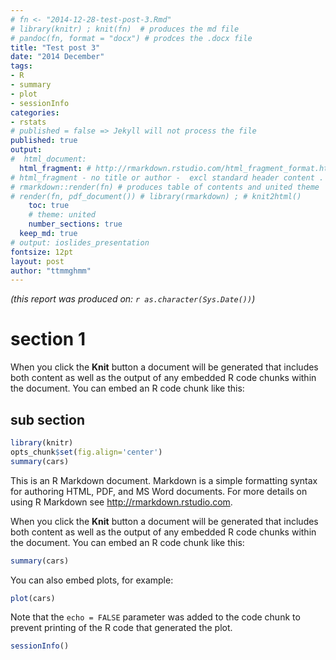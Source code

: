 ```yaml
---
# fn <- "2014-12-28-test-post-3.Rmd"
# library(knitr) ; knit(fn)  # produces the md file
# pandoc(fn, format = "docx") # prodces the .docx file
title: "Test post 3"
date: "2014 December"
tags:
- R
- summary
- plot
- sessionInfo
categories:
- rstats
# published = false => Jekyll will not process the file
published: true 
output:
#  html_document:
  html_fragment: # http://rmarkdown.rstudio.com/html_fragment_format.html
# html_fragment - no title or author -  excl standard header content . HTML within larger web sites (e.g. blogs).
# rmarkdown::render(fn) # produces table of contents and united theme
# render(fn, pdf_document()) # library(rmarkdown) ; # knit2html() 
    toc: true
    # theme: united
    number_sections: true
  keep_md: true
# output: ioslides_presentation
fontsize: 12pt
layout: post
author: "ttmmghmm"
---
```


*(this report was produced on: `r as.character(Sys.Date())`)*  

# section 1

When you click the **Knit** button a document will be generated that includes both content as well as the output of any embedded R code chunks within the document. You can embed an R code chunk like this:

## sub section 
```r
library(knitr)
opts_chunk$set(fig.align='center') 
summary(cars)
```

This is an R Markdown document. Markdown is a simple formatting syntax for authoring HTML, PDF, and MS Word documents. For more details on using R Markdown see <http://rmarkdown.rstudio.com>.

When you click the **Knit** button a document will be generated that includes both content as well as the output of any embedded R code chunks within the document. You can embed an R code chunk like this:

```r
summary(cars)
```

You can also embed plots, for example:

```r
plot(cars)
```

Note that the `echo = FALSE` parameter was added to the code chunk to prevent printing of the R code that generated the plot.
```r
sessionInfo()
```

